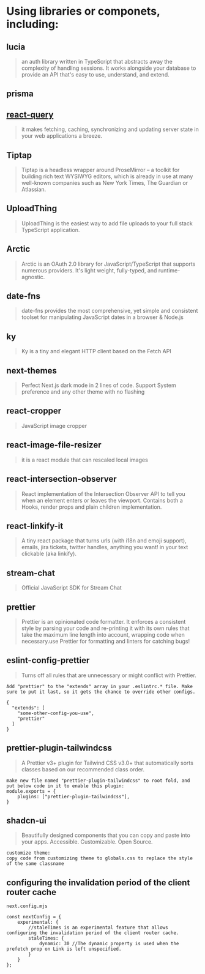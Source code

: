 
<Meta title="Configure your project" />

# Using libraries or componets, including:

## lucia
>  an auth library written in TypeScript that abstracts away the complexity of handling sessions. It works alongside your database to provide an API that's easy to use, understand, and extend.

## prisma

## [react-query](https://tanstack.com/query/latest/docs/framework/react/overview)
> it makes fetching, caching, synchronizing and updating server state in your web applications a breeze.

## Tiptap 
> Tiptap is a headless wrapper around ProseMirror – a toolkit for building rich text WYSIWYG editors, which is already in use at many well-known companies such as New York Times, The Guardian or Atlassian.

## UploadThing
> UploadThing is the easiest way to add file uploads to your full stack TypeScript application. 

## Arctic
> Arctic is an OAuth 2.0 library for JavaScript/TypeScript that supports numerous providers. It's light weight, fully-typed, and runtime-agnostic. 

## date-fns
> date-fns provides the most comprehensive, yet simple and consistent toolset for manipulating JavaScript dates in a browser & Node.js

## ky
>Ky is a tiny and elegant HTTP client based on the Fetch API

## next-themes
> Perfect Next.js dark mode in 2 lines of code. Support System preference and any other theme with no flashing

## react-cropper
> JavaScript image cropper

## react-image-file-resizer
> it is a react module that can rescaled local images

## react-intersection-observer
> React implementation of the Intersection Observer API to tell you when an element enters or leaves the viewport. Contains both a Hooks, render props and plain children implementation.

## react-linkify-it
> A tiny react package that turns urls (with i18n and emoji support), emails, jira tickets, twitter handles, anything you want! in your text clickable (aka linkify).

## stream-chat
> Official JavaScript SDK for Stream Chat

## prettier
> Prettier is an opinionated code formatter. It enforces a consistent style by parsing your code and re-printing it with its own rules that take the maximum line length into account, wrapping code when necessary.use Prettier for formatting and linters for catching bugs!

## eslint-config-prettier 
> Turns off all rules that are unnecessary or might conflict with Prettier.
```
Add "prettier" to the "extends" array in your .eslintrc.* file. Make sure to put it last, so it gets the chance to override other configs.

{
  "extends": [
    "some-other-config-you-use",
    "prettier"
  ]
}
```

## prettier-plugin-tailwindcss
> A Prettier v3+ plugin for Tailwind CSS v3.0+ that automatically sorts classes based on our recommended class order.
```
make new file named "prettier-plugin-tailwindcss" to root fold, and put below code in it to enable this plugin:
module.exports = {
    plugins: ["prettier-plugin-tailwindcss"],
}
```

## shadcn-ui
> Beautifully designed components that you can copy and paste into your apps. Accessible. Customizable. Open Source.
```
customize theme:
copy code from customizing theme to globals.css to replace the style of the same classname
```

## configuring the invalidation period of the client router cache
```
next.config.mjs

const nextConfig = {
    experimental: {
        //staleTimes is an experimental feature that allows configuring the invalidation period of the client router cache.
        staleTimes: {
            dynamic: 30 //The dynamic property is used when the prefetch prop on Link is left unspecified.
        }
    }
};
```